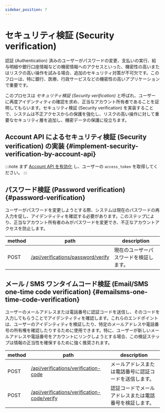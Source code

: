 ```yaml
---
sidebar_position: 7
---
```


# セキュリティ検証 (Security verification)

認証 (Authentication) 済みのユーザーがパスワードの変更、支払いの実行、給与明細や銀行口座情報などの機密情報へのアクセスといった、機密性の高いまたはリスクの高い操作を試みる場合、追加のセキュリティ対策が不可欠です。このフローは、特に銀行、医療、行政サービスなどの機密性の高いアプリケーションで重要です。

このプロセスは _セキュリティ検証 (Security verification)_ と呼ばれ、ユーザーに再度アイデンティティの確認を求め、正当なアカウント所有者であることを証明してもらいます。セキュリティ検証 (Security verification) を実装することで、システムは不正アクセスからの保護を強化し、リスクの高い操作に対して重要なセキュリティ層を追加し、機密データの保護に役立ちます。

## Account API によるセキュリティ検証 (Security verification) の実装 \{#implement-security-verification-by-account-api}

:::note
まず [Account API を有効化](/end-user-flows/account-settings/by-account-api) し、ユーザーの `access_token` を取得してください。
:::

## パスワード検証 (Password verification) \{#password-verification}

ユーザーがパスワードを変更しようとする際、システムは現在のパスワードの再入力を促し、アイデンティティを確認する必要があります。このステップにより、正当なアカウント所有者のみがパスワードを変更でき、不正なアカウントアクセスを防止します。

| method | path                                                                                                            | description                            |
| ------ | --------------------------------------------------------------------------------------------------------------- | -------------------------------------- |
| POST   | [/api/verifications/password/verify](https://openapi.logto.io/operation/operation-createverificationbypassword) | 現在のユーザーパスワードを検証します。 |

## メール / SMS ワンタイムコード検証 (Email/SMS one-time code verification) \{#emailsms-one-time-code-verification}

ユーザーのメールアドレスまたは電話番号に認証コードを送信し、そのコードを入力してもらうことでアイデンティティを確認します。これらのエンドポイントは、ユーザーのアイデンティティを検証したり、特定のメールアドレスや電話番号の所有権を確認したりするために使用できます。特に、ユーザーが新しいメールアドレスや電話番号をアカウントにリンクしようとする場合、この検証ステップは情報の正当性を確保するために強く推奨されます。

| method | path                                                                                                                             | description                                            |
| ------ | -------------------------------------------------------------------------------------------------------------------------------- | ------------------------------------------------------ |
| POST   | [/api/verifications/verification-code](https://openapi.logto.io/operation/operation-createverificationbyverificationcode)        | メールアドレスまたは電話番号に認証コードを送信します。 |
| POST   | [/api/verifications/verification-code/verify](https://openapi.logto.io/operation/operation-verifyverificationbyverificationcode) | 認証コードでメールアドレスまたは電話番号を検証します。 |
